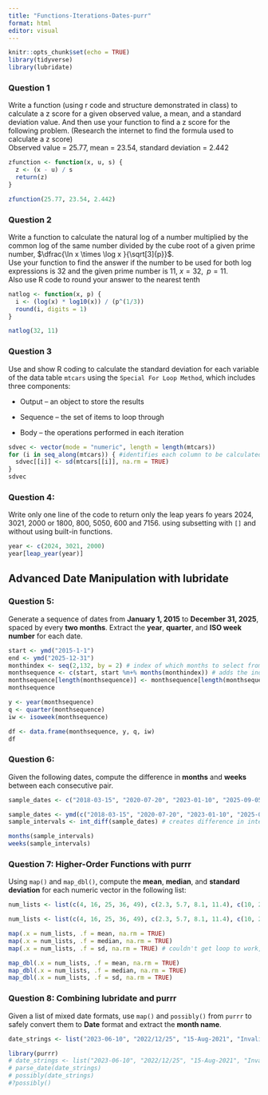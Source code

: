 ```yaml
---
title: "Functions-Iterations-Dates-purr"
format: html
editor: visual
---
```


```r
knitr::opts_chunk$set(echo = TRUE)
library(tidyverse)
library(lubridate)
```

### Question 1

Write a function (using r code and structure demonstrated in class) to calculate a z score for a given observed value, a mean, and a standard deviation value. And then use your function to find a z score for the following problem. (Research the internet to find the formula used to calculate a z score)\
Observed value = 25.77, mean = 23.54, standard deviation = 2.442

```r
zfunction <- function(x, u, s) {
  z <- (x - u) / s
  return(z)
}

zfunction(25.77, 23.54, 2.442)

```

### Question 2

Write a function to calculate the natural log of a number multiplied by the common log of the same number divided by the cube root of a given prime number, $\dfrac{\ln x \times \log x }{\sqrt[3]{p}}$.\
Use your function to find the answer if the number to be used for both log expressions is 32 and the given prime number is 11, $x = 32, \;\;p=11$.\
Also use R code to round your answer to the nearest tenth

```r
natlog <- function(x, p) {
  i <- (log(x) * log10(x)) / (p^(1/3))
  round(i, digits = 1)
}

natlog(32, 11)
```

### Question 3

Use and show R coding to calculate the standard deviation for each variable of the data table `mtcars` using the `Special For Loop Method`, which includes three components:

-   Output – an object to store the results

-   Sequence – the set of items to loop through

-   Body – the operations performed in each iteration

```r
sdvec <- vector(mode = "numeric", length = length(mtcars))
for (i in seq_along(mtcars)) { #identifies each column to be calculated
  sdvec[[i]] <- sd(mtcars[[i]], na.rm = TRUE)
}
sdvec
```

### Question 4:

Write only one line of the code to return only the leap years fo years 2024, 3021, 2000 or 1800, 800, 5050, 600 and 7156. using subsetting with `[]` and without using built-in functions.

```r
year <- c(2024, 3021, 2000)
year[leap_year(year)]
```

## Advanced Date Manipulation with lubridate

### Question 5:

Generate a sequence of dates from **January 1, 2015** to **December 31, 2025**, spaced by every **two months**. Extract the **year**, **quarter**, and **ISO week number** for each date.

```r
start <- ymd("2015-1-1")
end <- ymd("2025-12-31")
monthindex <- seq(2,132, by = 2) # index of which months to select from start date
monthsequence <- c(start, start %m+% months(monthindex)) # adds the indexed months to the start month, creating vector
monthsequence[length(monthsequence)] <- monthsequence[length(monthsequence)] - days(1) # subtracts one day from last month, since previous step added it as 1 January 2026
monthsequence

y <- year(monthsequence)
q <- quarter(monthsequence)
iw <- isoweek(monthsequence)

df <- data.frame(monthsequence, y, q, iw)
df
```

### Question 6:

Given the following dates, compute the difference in **months** and **weeks** between each consecutive pair.

``` r
sample_dates <- c("2018-03-15", "2020-07-20", "2023-01-10", "2025-09-05")
```

```r
sample_dates <- ymd(c("2018-03-15", "2020-07-20", "2023-01-10", "2025-09-05"))
sample_intervals <- int_diff(sample_dates) # creates difference in intervals vector

months(sample_intervals)
weeks(sample_intervals)
```

### Question 7: Higher-Order Functions with purrr

Using `map()` and `map_dbl()`, compute the **mean**, **median**, and **standard deviation** for each numeric vector in the following list:

``` r
num_lists <- list(c(4, 16, 25, 36, 49), c(2.3, 5.7, 8.1, 11.4), c(10, 20, 30, 40, 50))
```

```r
num_lists <- list(c(4, 16, 25, 36, 49), c(2.3, 5.7, 8.1, 11.4), c(10, 20, 30, 40, 50))

map(.x = num_lists, .f = mean, na.rm = TRUE)
map(.x = num_lists, .f = median, na.rm = TRUE)
map(.x = num_lists, .f = sd, na.rm = TRUE) # couldn't get loop to work, so used map individually to find each parameter

map_dbl(.x = num_lists, .f = mean, na.rm = TRUE)
map_dbl(.x = num_lists, .f = median, na.rm = TRUE)
map_dbl(.x = num_lists, .f = sd, na.rm = TRUE)
```

### Question 8: Combining lubridate and purrr

Given a list of mixed date formats, use `map()` and `possibly()` from `purrr` to safely convert them to **Date** format and extract the **month name**.

``` r
date_strings <- list("2023-06-10", "2022/12/25", "15-Aug-2021", "InvalidDate")
```

```r
library(purrr)
# date_strings <- list("2023-06-10", "2022/12/25", "15-Aug-2021", "InvalidDate")
# parse_date(date_strings)
# possibly(date_strings)
#?possibly()
```
